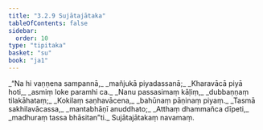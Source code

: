 ```yaml
---
title: "3.2.9 Sujātajātaka"
tableOfContents: false
sidebar:
  order: 10
type: "tipitaka"
basket: "su"
book: "ja1"
---
```



<DynamicBreadcrumb />

<Division number="55" book="ja1">

<Paragraph number="744" type="verses" book="ja1">
_“Na hi vaṇṇena sampannā,_  
_mañjukā piyadassanā;_  
_Kharavācā piyā hoti,_  
_asmiṃ loke paramhi ca._  

</Paragraph>

</Division>
<Division number="56" book="ja1">

<Paragraph number="745" type="verses" book="ja1">
_Nanu passasimaṃ kāḷiṃ,_  
_dubbaṇṇaṃ tilakāhataṃ;_  
_Kokilaṃ saṇhavācena,_  
_bahūnaṃ pāṇinaṃ piyaṃ._  

</Paragraph>

</Division>
<Division number="57" book="ja1">

<Paragraph number="746" type="verses" book="ja1">
_Tasmā sakhilavācassa,_  
_mantabhāṇī anuddhato;_  
_Atthaṃ dhammañca dīpeti,_  
_madhuraṃ tassa bhāsitan”ti._  


</Paragraph>
</Division>

<Paragraph number="747" type="center" book="ja1">
Sujātajātakaṃ navamaṃ.
</Paragraph>